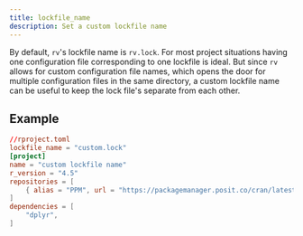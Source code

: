 ```yaml
---
title: lockfile_name
description: Set a custom lockfile name
---
```


By default, `rv`'s lockfile name is `rv.lock`. For most project situations having one configuration file corresponding to one lockfile is ideal.
But since `rv` allows for custom configuration file names, which opens the door for multiple configuration files in the same directory, a custom
lockfile name can be useful to keep the lock file's separate from each other.

## Example

```toml ins={2}
//rproject.toml
lockfile_name = "custom.lock"
[project]
name = "custom lockfile name"
r_version = "4.5"
repositories = [
    { alias = "PPM", url = "https://packagemanager.posit.co/cran/latest" },
]
dependencies = [
    "dplyr",
]
```